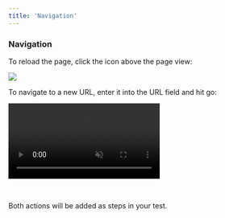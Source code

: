 ```yaml
---
title: 'Navigation'
---
```


### Navigation

To reload the page, click the icon above the page view:

<img src="media/reload.png" />

<br />

To navigate to a new URL, enter it into the URL field and hit go:

<video
    autoPlay
    muted
    loop
    playsInline
    className="w-full aspect-video"
    src="/media/navigate.mp4"
/>

<br />

Both actions will be added as steps in your test.
